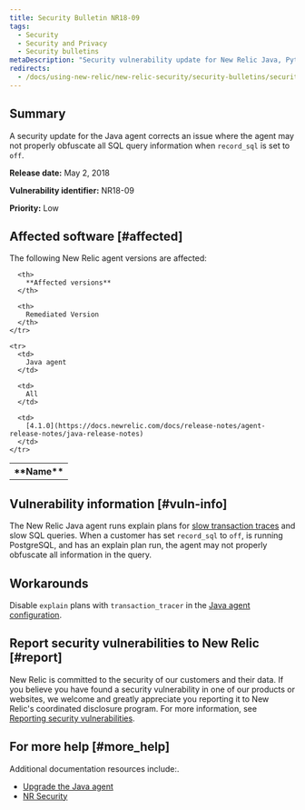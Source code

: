 ```yaml
---
title: Security Bulletin NR18-09
tags:
  - Security
  - Security and Privacy
  - Security bulletins
metaDescription: "Security vulnerability update for New Relic Java, Python, and .NET agents."
redirects:
  - /docs/using-new-relic/new-relic-security/security-bulletins/security-bulletin-nr18-09
---
```


## Summary

A security update for the Java agent corrects an issue where the agent may not properly obfuscate all SQL query information when `record_sql` is set to `off`.

**Release date:** May 2, 2018

**Vulnerability identifier:** NR18-09

**Priority:** Low

## Affected software [#affected]

The following New Relic agent versions are affected:

<table>
  <tbody>
    <tr>
      <th>
        **Name**
      </th>

      <th>
        **Affected versions**
      </th>

      <th>
        Remediated Version
      </th>
    </tr>

    <tr>
      <td>
        Java agent
      </td>

      <td>
        All
      </td>

      <td>
        [4.1.0](https://docs.newrelic.com/docs/release-notes/agent-release-notes/java-release-notes)
      </td>
    </tr>
  </tbody>
</table>

## Vulnerability information [#vuln-info]

The New Relic Java agent runs explain plans for [slow transaction traces](https://docs.newrelic.com/docs/apm/applications-menu/monitoring/viewing-slow-query-details) and slow SQL queries. When a customer has set `record_sql` to `off`, is running PostgreSQL, and has an explain plan run, the agent may not properly obfuscate all information in the query.

## Workarounds

Disable `explain` plans with `transaction_tracer` in the [Java agent configuration](/docs/agents/java-agent/configuration/java-agent-configuration-config-file#h2-Transaction-tracer).

## Report security vulnerabilities to New Relic [#report]

New Relic is committed to the security of our customers and their data. If you believe you have found a security vulnerability in one of our products or websites, we welcome and greatly appreciate you reporting it to New Relic's coordinated disclosure program. For more information, see [Reporting security vulnerabilities](/docs/security/new-relic-security/data-privacy/reporting-security-vulnerabilities).

## For more help [#more_help]

Additional documentation resources include:.

* [Upgrade the Java agent](https://docs.newrelic.com/docs/agents/java-agent/installation/upgrade-java-agent)
* [NR Security](https://newrelic.com/why-new-relic/security "Link opens in a new window.")
